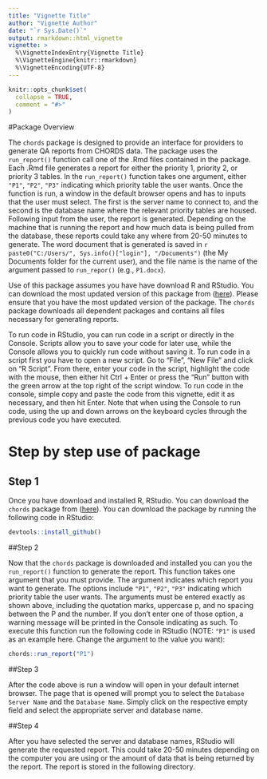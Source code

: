 ```yaml
---
title: "Vignette Title"
author: "Vignette Author"
date: "`r Sys.Date()`"
output: rmarkdown::html_vignette
vignette: >
  %\VignetteIndexEntry{Vignette Title}
  %\VignetteEngine{knitr::rmarkdown}
  %\VignetteEncoding{UTF-8}
---
```


```r
knitr::opts_chunk$set(
  collapse = TRUE,
  comment = "#>"
)
```

#Package Overview

The `chords` package is designed to provide an interface for providers to generate QA reports from CHORDS data.  The package uses the `run_report()` function call one of the .Rmd files contained in the package.  Each .Rmd file generates a report for either the priority 1, priority 2, or priority 3 tables.  In the `run_report()`  function takes one argument, either `"P1"`, `"P2"`, `"P3"` indicating which priority table the user wants.  Once the function is run, a window in the default browser opens and has to inputs that the user must select.  The first is the server name to connect to, and the second is the database name where the relevant priority tables are housed.  Following input from the user, the report is generated.  Depending on the machine that is running the report and how much data is being pulled from the database, these reports could take any where from 20-50 minutes to generate. The word document that is generated is saved in `r paste0("C:/Users/", Sys.info()["login"], "/Documents")` (the My Documents folder for the current user), and the file name is the name of the argument passed to `run_repor()` (e.g., `P1.docx`).

Use of this package assumes you have have download R and RStudio.  You can download the most updated version of this package from ([here](https://twitter.com/hadleywickham/status/504368538874703872)).  Please ensure that you have the most updated version of the package.  The `chords` package downloads all dependent packages and contains all files necessary for generating reports.

To run code in RStudio, you can run code in a script or directly in the Console.  Scripts allow you to save your code for later use, while the Console allows you to quickly run code without saving it. To run code in a script first you have to open a new script. Go to "File", "New File" and click on "R Script".  From there, enter your code in the script, highlight the code with the mouse, then either hit Ctrl + Enter or press the "Run" button with the green arrow at the top right of the script window.  To run code in the console, simple copy and paste the code from this vignette, edit it as necessary, and then hit Enter.  Note that when using the Console to run code, using the up and down arrows on the keyboard cycles through the previous code you have executed.    

# Step by step use of package

## Step 1

Once you have download and installed R, RStudio.  You can download the `chords` package from ([here](https://twitter.com/hadleywickham/status/504368538874703872)). You can download the package by running the following code in RStudio:

```r
devtools::install_github()
```

##Step 2

Now that the `chords` package is downloaded and installed you can you the `run_report()` function to generate the report.  This function takes one argument that you must provide.  The argument indicates which report you want to generate.  The options include `"P1"`, `"P2"`, `"P3"` indicating which priority table the user wants.  The arguments must be entered exactly as shown above, including the quotation marks, uppercase p, and no spacing between the P and the number.  If you don't enter one of those option, a warning message will be printed in the Console indicating as such.  To execute this function run the following code in RStudio (NOTE: `"P1"` is used as an example here.  Change the argument to the value you want):

```r
chords::run_report("P1")
```

##Step 3

After the code above is run a window will open in your default internet browser.  The page that is opened will prompt you to select the `Database Server Name` and the `Database Name`.  Simply click on the respective empty field and select the appropriate server and database name.  

##Step 4

After you have selected the server and database names, RStudio will generate the requested report. This could take 20-50 minutes depending on the computer you are using or the amount of data that is being returned by the report.  The report is stored in the following directory.
